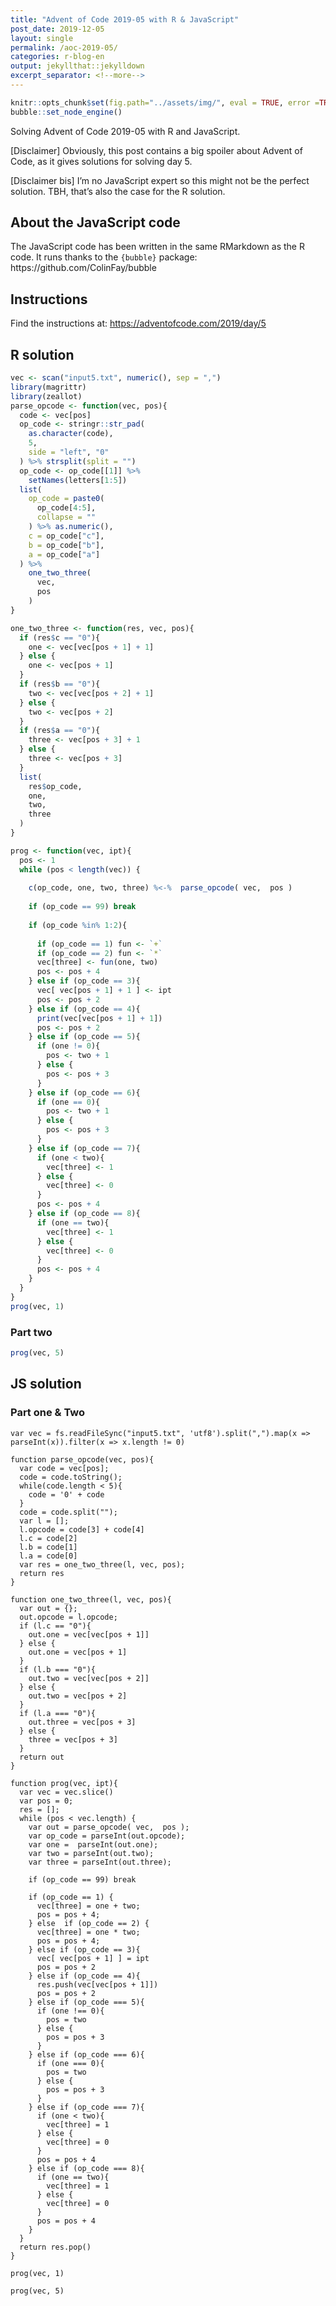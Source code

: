 ```yaml
---
title: "Advent of Code 2019-05 with R & JavaScript"
post_date: 2019-12-05
layout: single
permalink: /aoc-2019-05/
categories: r-blog-en
output: jekyllthat::jekylldown
excerpt_separator: <!--more-->
---
```


```r
knitr::opts_chunk$set(fig.path="../assets/img/", eval = TRUE, error =TRUE)
bubble::set_node_engine()
```

Solving Advent of Code 2019-05 with R and JavaScript. 

[Disclaimer] Obviously, this post contains a big spoiler about Advent of Code, as it gives solutions for solving day 5.

[Disclaimer bis] I'm no JavaScript expert so this might not be the perfect solution. TBH, that's also the case for the R solution. 

## About the JavaScript code

The JavaScript code has been written in the same RMarkdown as the R code. It runs thanks to the `{bubble}` package: https://github.com/ColinFay/bubble

## Instructions

Find the instructions at: <https://adventofcode.com/2019/day/5>

## R solution

```r
vec <- scan("input5.txt", numeric(), sep = ",")
library(magrittr)
library(zeallot)
parse_opcode <- function(vec, pos){
  code <- vec[pos]
  op_code <- stringr::str_pad(
    as.character(code), 
    5, 
    side = "left", "0"
  ) %>% strsplit(split = "")
  op_code <- op_code[[1]] %>% 
    setNames(letters[1:5])
  list(
    op_code = paste0(
      op_code[4:5], 
      collapse = ""
    ) %>% as.numeric(), 
    c = op_code["c"],
    b = op_code["b"], 
    a = op_code["a"]
  ) %>%
    one_two_three(
      vec, 
      pos
    )
}

one_two_three <- function(res, vec, pos){
  if (res$c == "0"){
    one <- vec[vec[pos + 1] + 1]
  } else {
    one <- vec[pos + 1] 
  } 
  if (res$b == "0"){
    two <- vec[vec[pos + 2] + 1]
  } else {
    two <- vec[pos + 2] 
  } 
  if (res$a == "0"){
    three <- vec[pos + 3] + 1
  } else {
    three <- vec[pos + 3]
  } 
  list(
    res$op_code,
    one, 
    two, 
    three
  )
}

prog <- function(vec, ipt){
  pos <- 1
  while (pos < length(vec)) {
    
    c(op_code, one, two, three) %<-%  parse_opcode( vec,  pos )
    
    if (op_code == 99) break
    
    if (op_code %in% 1:2){
      
      if (op_code == 1) fun <- `+`
      if (op_code == 2) fun <- `*`
      vec[three] <- fun(one, two)
      pos <- pos + 4
    } else if (op_code == 3){
      vec[ vec[pos + 1] + 1 ] <- ipt
      pos <- pos + 2
    } else if (op_code == 4){
      print(vec[vec[pos + 1] + 1])
      pos <- pos + 2
    } else if (op_code == 5){
      if (one != 0){
        pos <- two + 1
      } else {
        pos <- pos + 3
      }
    } else if (op_code == 6){
      if (one == 0){
        pos <- two + 1
      } else {
        pos <- pos + 3
      }
    } else if (op_code == 7){
      if (one < two){
        vec[three] <- 1 
      } else {
        vec[three] <- 0 
      }
      pos <- pos + 4
    } else if (op_code == 8){
      if (one == two){
        vec[three] <- 1 
      } else {
        vec[three] <- 0 
      }
      pos <- pos + 4
    }
  }
}
prog(vec, 1)
```

### Part two 

```r
prog(vec, 5)
```

## JS solution

### Part one & Two


```node
var vec = fs.readFileSync("input5.txt", 'utf8').split(",").map(x => parseInt(x)).filter(x => x.length != 0)
```


```node
function parse_opcode(vec, pos){
  var code = vec[pos];
  code = code.toString();
  while(code.length < 5){
    code = '0' + code
  }
  code = code.split("");
  var l = [];
  l.opcode = code[3] + code[4]
  l.c = code[2]
  l.b = code[1]
  l.a = code[0]
  var res = one_two_three(l, vec, pos);
  return res
}

function one_two_three(l, vec, pos){
  var out = {};
  out.opcode = l.opcode;
  if (l.c == "0"){
    out.one = vec[vec[pos + 1]]
  } else {
    out.one = vec[pos + 1] 
  } 
  if (l.b === "0"){
    out.two = vec[vec[pos + 2]]
  } else {
    out.two = vec[pos + 2] 
  } 
  if (l.a === "0"){
    out.three = vec[pos + 3]
  } else {
    three = vec[pos + 3]
  } 
  return out
}

function prog(vec, ipt){
  var vec = vec.slice()
  var pos = 0;
  res = [];
  while (pos < vec.length) {
    var out = parse_opcode( vec,  pos );
    var op_code = parseInt(out.opcode);
    var one =  parseInt(out.one);
    var two = parseInt(out.two);
    var three = parseInt(out.three);
    
    if (op_code == 99) break
    
    if (op_code == 1) {
      vec[three] = one + two;
      pos = pos + 4;
    } else  if (op_code == 2) {
      vec[three] = one * two;
      pos = pos + 4;
    } else if (op_code == 3){
      vec[ vec[pos + 1] ] = ipt
      pos = pos + 2
    } else if (op_code == 4){
      res.push(vec[vec[pos + 1]])
      pos = pos + 2
    } else if (op_code === 5){
      if (one !== 0){
        pos = two 
      } else {
        pos = pos + 3
      }
    } else if (op_code === 6){
      if (one === 0){
        pos = two 
      } else {
        pos = pos + 3
      }
    } else if (op_code === 7){
      if (one < two){
        vec[three] = 1 
      } else {
        vec[three] = 0 
      }
      pos = pos + 4
    } else if (op_code === 8){
      if (one == two){
        vec[three] = 1 
      } else {
        vec[three] = 0 
      }
      pos = pos + 4
    }
  }
  return res.pop()
}

```

```node
prog(vec, 1)
```

```node
prog(vec, 5)
```

